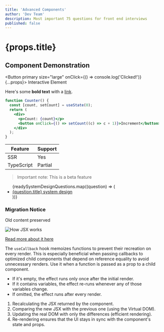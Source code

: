 ```yaml
---
title: 'Advanced Components'
author: 'Dev Team'
description: Most important 75 questions for front end interviews
published: false
---
```



# {props.title}

## Component Demonstration

<Button primary size="large" onClick={() => console.log('Clicked!')} {...props}>
  Interactive Element
</Button>

Here's some **bold text** with a [link](https://example.com).

```jsx
function Counter() {
  const [count, setCount] = useState(0);
  return (
    <div>
      <p>Count: {count}</p>
      <button onClick={() => setCount((c) => c + 1)}>Increment</button>
    </div>
  );
}
```

| Feature    | Support |
| ---------- | ------- |
| SSR        | Yes     |
| TypeScript | Partial |

> Important note: This is a beta feature

<ul>
  {readySystemDesignQuestions.map((question) => (
    <li key={question.href}>
      <a href={question.href}>{question.title} system design</a>
    </li>
  ))}
</ul>

<div className="legacy-wrapper">
  <h3>Migration Notice</h3>
  <p>Old content preserved</p>
</div>

![How JSX works](/img/blog/react-article/babel-to-react.jpg)

[Read more about it here](/questions/quiz/what-is-react-describe-the-benefits-of-react)

The `useCallback` hook memoizes functions to prevent their recreation on every render. This is especially beneficial when passing callbacks to optimized child components that depend on reference equality to avoid unnecessary renders. Use it when a function is passed as a prop to a child component.

- If it's empty, the effect runs only once after the initial render.
- If it contains variables, the effect re-runs whenever any of those variables change.
- If omitted, the effect runs after every render.

1. Recalculating the JSX returned by the component.
2. Comparing the new JSX with the previous one (using the Virtual DOM).
3. Updating the real DOM with only the differences (efficient rendering).
4. Re-rendering ensures that the UI stays in sync with the component's state and props.
